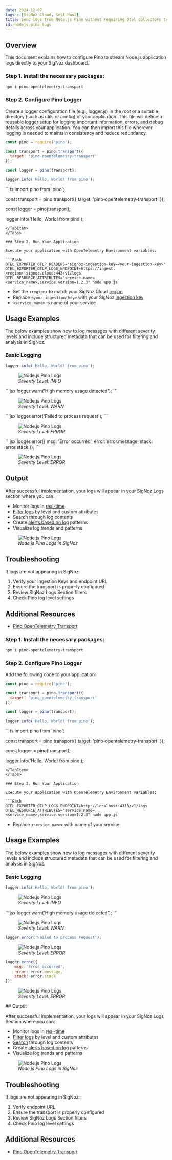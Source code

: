 ```yaml
---
date: 2024-12-07
tags : [SigNoz Cloud, Self-Host]
title: Send logs from Node.js Pino without requiring Otel collectors to SigNoz Cloud and Self-hosted
id: nodejs-pino-logs
---
```


## Overview

This document explains how to configure Pino to stream Node.js application logs directly to your SigNoz dashboard.
<Tabs entityName="plans">
<TabItem value="signoz-cloud" label="SigNoz Cloud" default>

### Step 1. Install the necessary packages:

```bash
npm i pino-opentelemetry-transport
```

### Step 2. Configure Pino Logger
Create a logger configuration file (e.g., logger.js) in the root or a suitable directory (such as utils or config) of your application. This file will define a reusable logger setup for logging important information, errors, and debug details across your application. You can then import this file wherever logging is needed to maintain consistency and reduce redundancy.
<Tabs>
<TabItem value="js" label="JavaScript">
```jsx
const pino = require('pino');

const transport = pino.transport({
  target: 'pino-opentelemetry-transport'
});

const logger = pino(transport);

logger.info('Hello, World! from pino');
```
</TabItem>
<TabItem value="ts" label="TypeScript">
```ts
import pino from 'pino';

const transport = pino.transport({
  target: 'pino-opentelemetry-transport'
});

const logger = pino(transport);

logger.info('Hello, World! from pino');
```
</TabItem>
</Tabs>

### Step 2. Run Your Application

Execute your application with OpenTelemetry Environment variables:

```Bash
OTEL_EXPORTER_OTLP_HEADERS="signoz-ingestion-key=<your-ingestion-key>" OTEL_EXPORTER_OTLP_LOGS_ENDPOINT=https://ingest.<region>.signoz.cloud:443/v1/logs OTEL_RESOURCE_ATTRIBUTES="service.name=<service_name>,service.version=1.2.3" node app.js
```
- Set the `<region>` to match your SigNoz Cloud [region](https://signoz.io/docs/ingestion/signoz-cloud/overview/#endpoint)
- Replace `<your-ingestion-key>` with your SigNoz [ingestion key](https://signoz.io/docs/ingestion/signoz-cloud/keys/)
- `<service_name>` is name of your service
## Usage Examples
The below examples show how to log messages with different severity levels and include structured metadata that can be used for filtering and analysis in SigNoz.

### Basic Logging

```jsx
logger.info('Hello, World! from pino');
```
<figure data-zoomable align="left">
    <img
        src="/img/docs/logs-management/send-logs/info-logs.webp"
        alt="Node.js Pino Logs"
    />
<figcaption>
<i>
Severity Level: INFO
</i>
</figcaption>
</figure>
```jsx
logger.warn('High memory usage detected');
```
<figure data-zoomable align="left">
    <img
        src="/img/docs/logs-management/send-logs/warn-logs.webp"
        alt="Node.js Pino Logs"
    />
<figcaption>
<i>
Severity Level: WARN
</i>
</figcaption>
</figure>
```jsx
logger.error('Failed to process request');
```
<figure data-zoomable align="left">
    <img
        src="/img/docs/logs-management/send-logs/error-logs.webp"
        alt="Node.js Pino Logs"
    />
<figcaption>
<i>
Severity Level: ERROR
</i>
</figcaption>
</figure>
```jsx
logger.error({
    msg: 'Error occurred',
    error: error.message,
    stack: error.stack
});
```
<figure data-zoomable align="left">
    <img
        src="/img/docs/logs-management/send-logs/error-log-details.webp"
        alt="Node.js Pino Logs"
    />
<figcaption>
<i>
Severity Level: ERROR
</i>
</figcaption>
</figure>

## Output

After successful implementation, your logs will appear in your SigNoz Logs section where you can:

- Monitor logs in [real-time](https://signoz.io/docs/product-features/logs-explorer/#live-view)
- [Filter logs](https://signoz.io/docs/userguide/logs_query_builder/) by level and custom attributes
- Search through log contents
- Create [alerts based on log](https://signoz.io/docs/alerts-management/log-based-alerts/) patterns
- Visualize log trends and patterns



<figure data-zoomable align="left">
    <img
        src="/img/docs/logs-management/send-logs/nodejs-pino-logs.webp"
        alt="Node.js Pino Logs"
    />
<figcaption>
<i>
Node.js Pino Logs in SigNoz
</i>
</figcaption>
</figure>


## Troubleshooting
If logs are not appearing in SigNoz:

1. Verify your Ingestion Keys and endpoint URL
2. Ensure the transport is properly configured
3. Review SigNoz Logs Section filters
4. Check Pino log level settings

## Additional Resources

- [Pino OpenTelemetry Transport](https://github.com/pinojs/pino-opentelemetry-transport)

</TabItem>
<TabItem value='self-host' label="Self-Host">




### Step 1. Install the necessary packages:

```bash
npm i pino-opentelemetry-transport
```

### Step 2. Configure Pino Logger
Add the following code to your application:
<Tabs>
<TabItem value="js" label="JavaScript">
```jsx
const pino = require('pino');

const transport = pino.transport({
  target: 'pino-opentelemetry-transport'
});

const logger = pino(transport);

logger.info('Hello, World! from pino');
```
</TabItem>
<TabItem value="ts" label="TypeScript">
```ts
import pino from 'pino';

const transport = pino.transport({
  target: 'pino-opentelemetry-transport'
});

const logger = pino(transport);

logger.info('Hello, World! from pino');
```
</TabItem>
</Tabs>

### Step 2. Run Your Application

Execute your application with OpenTelemetry Environment variables:

```Bash
OTEL_EXPORTER_OTLP_LOGS_ENDPOINT=http://localhost:4318/v1/logs OTEL_RESOURCE_ATTRIBUTES="service.name=<service_name>,service.version=1.2.3" node app.js
```
- Replace `<service_name>` with name of your service
## Usage Examples
The below examples show how to log messages with different severity levels and include structured metadata that can be used for filtering and analysis in SigNoz.

### Basic Logging

```jsx
logger.info('Hello, World! from pino');
```
<figure data-zoomable align="left">
    <img
        src="/img/docs/logs-management/send-logs/info-logs.webp"
        alt="Node.js Pino Logs"
    />
<figcaption>
<i>
Severity Level: INFO
</i>
</figcaption>
</figure>
```jsx
logger.warn('High memory usage detected');
```

<figure data-zoomable align="left">
    <img
        src="/img/docs/logs-management/send-logs/warn-logs.webp"
        alt="Node.js Pino Logs"
    />
<figcaption>
<i>
Severity Level: WARN
</i>
</figcaption>
</figure>


```jsx
logger.error('Failed to process request');
```
<figure data-zoomable align="left">
    <img
        src="/img/docs/logs-management/send-logs/error-logs.webp"
        alt="Node.js Pino Logs"
    />
<figcaption>
<i>
Severity Level: ERROR
</i>
</figcaption>
</figure>

```jsx
logger.error({
    msg: 'Error occurred',
    error: error.message,
    stack: error.stack
});
```
<figure data-zoomable align="left">
    <img
        src="/img/docs/logs-management/send-logs/error-log-details.webp"
        alt="Node.js Pino Logs"
    />
<figcaption>
<i>
Severity Level: ERROR
</i>
</figcaption>
</figure>
## Output

After successful implementation, your logs will appear in your SigNoz Logs Section where you can:

- Monitor logs in [real-time](https://signoz.io/docs/product-features/logs-explorer/#live-view)
- [Filter logs](https://signoz.io/docs/userguide/logs_query_builder/) by level and custom attributes
- [Search](https://signoz.io/docs/product-features/logs-explorer/#search) through log contents
-  Create [alerts based on log](https://signoz.io/docs/alerts-management/log-based-alerts/) patterns
- Visualize log trends and patterns

<figure data-zoomable align="left">
    <img
        src="/img/docs/logs-management/send-logs/nodejs-pino-logs-self-hosted.webp"
        alt="Node.js Pino Logs"
    />
<figcaption>
<i>
Node.js Pino Logs in SigNoz
</i>
</figcaption>
</figure>

## Troubleshooting

If logs are not appearing in SigNoz:

1. Verify endpoint URL
2. Ensure the transport is properly configured
3. Review SigNoz Logs Section filters
4. Check Pino log level settings

## Additional Resources

- [Pino OpenTelemetry Transport](https://github.com/pinojs/pino-opentelemetry-transport)
</TabItem>
</Tabs>
